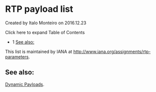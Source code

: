 
# RTP payload list 

 Created by  Italo Monteiro on 2016.12.23

Click here to expand Table of Contents

* 1 [See also:](#see-also)

This list is maintained by IANA at <http://www.iana.org/assignments/rtp-parameters>.

## See also:

[Dynamic Payloads](../Codecs-and-Media/Dynamic-Payloads_3375552.mdx#about).


